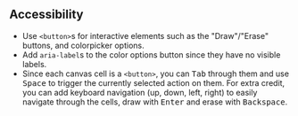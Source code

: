 ## Accessibility

- Use `<button>`s for interactive elements such as the "Draw"/"Erase" buttons, and colorpicker options.
- Add `aria-label`s to the color options button since they have no visible labels.
- Since each canvas cell is a `<button>`, you can <kbd>Tab</kbd> through them and use <kbd>Space</kbd> to trigger the currently selected action on them. For extra credit, you can add keyboard navigation (up, down, left, right) to easily navigate through the cells, draw with <kbd>Enter</kbd> and erase with <kbd>Backspace</kbd>.
